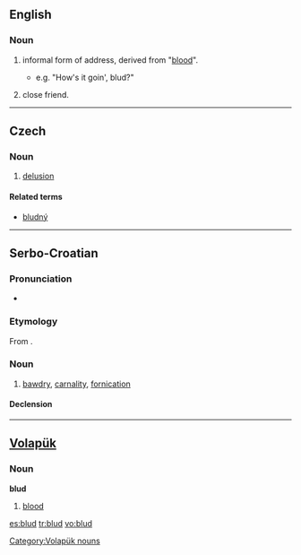 ==English==
{{rfv}}

===Noun===
{{en-noun}}

# {{British|slang}} informal form of address, derived from "[[blood]]".
#* e.g. "How's it goin', blud?"
# {{British|slang}} close friend.

----

==Czech==

===Noun===
{{cs-noun|g=m}}

# [[delusion]]

====Related terms====
* [[bludný]]

----

==Serbo-Croatian==

===Pronunciation===
* {{IPA|/blûːd/|lang=sh}}

===Etymology===
From {{proto|Slavic|blǫdъ|lang=sh}}.

===Noun===
{{sh-noun|g=m|head=blȗd|r|блуд|блу̑д}}

# [[bawdry]], [[carnality]], [[fornication]]

====Declension====
{{sh-decl-noun
|blud|bludovi
|bluda|bludova
|bludu|bludovima
|blud|bludove
|blude|bludovi
|bludu|bludovima
|bludom|bludovima
}}

----

==[[Volapük]]==

===Noun===
'''blud'''

# [[blood]]

[[Category:Volapük nouns]]

[[es:blud]]
[[tr:blud]]
[[vo:blud]]